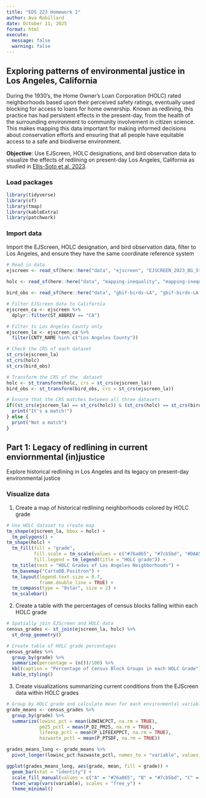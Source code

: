 ```yaml
---
title: "EDS 223 Homework 2"
author: Ava Robillard
date: October 11, 2025
format: html
execute:
  message: false
  warning: false
---
```


## Exploring patterns of environmental justice in Los Angeles, California

During the 1930's, the Home Owner's Loan Corporation (HOLC) rated neighborhoods based upon their perceived safety ratings, eventually used blocking for access to loans for home ownership. Known as redlining, this practice has had persistent effects in the present-day, from the health of the surrounding environment to community involvement in citizen science. This makes mapping this data important for making informed decisions about conservation efforts and ensuring that all people have equitable access to a safe and biodiverse environment.

**Objective**: Use EJScreen, HOLC designations, and bird observation data to visualize the effects of redlining on present-day Los Angeles, California as studied in [Ellis-Soto et al. 2023](https://ecoevorxiv.org/repository/view/3736/).

### Load packages
```r
library(tidyverse)
library(sf)
library(tmap)
library(kableExtra)
library(patchwork)
```

### Import data
Import the EJScreen, HOLC designation, and bird observation data, filter to Los Angeles, and ensure they have the same coordinate reference system
```r
# Read in data
ejscreen <- read_sf(here::here("data", "ejscreen", "EJSCREEN_2023_BG_StatePct_with_AS_CNMI_GU_VI.gdb")) 
  
holc <- read_sf(here::here("data", "mapping-inequality", "mapping-inequality-los-angeles.json"))

bird_obs <- read_sf(here::here("data", "gbif-birds-LA", "gbif-birds-LA.shp"))
```

```r
# Filter EJScreen data to California
ejscreen_ca <- ejscreen %>%
  dplyr::filter(ST_ABBREV == "CA") 

# Filter to Los Angeles County only
ejscreen_la <- ejscreen_ca %>%
  filter(CNTY_NAME %in% c("Los Angeles County")) 
```

```r
# Check the CRS of each dataset
st_crs(ejscreen_la)
st_crs(holc)
st_crs(bird_obs)

# Transform the CRS of the  dataset
holc <- st_transform(holc, crs = st_crs(ejscreen_la))
bird_obs <- st_transform(bird_obs, crs = st_crs(ejscreen_la))

# Ensure that the CRS matches between all three datasets
if((st_crs(ejscreen_la) == st_crs(holc)) & (st_crs(holc) == st_crs(bird_obs))){
  print("It's a match!")
} else {
  print("Not a match")
}
```

## Part 1: Legacy of redlining in current enviornmental (in)justice
Explore historical redlining in Los Angeles and its legacy on present-day environmental justice

### Visualize data
1. Create a map of historical redlining neighborhoods colored by HOLC grade
```r
# Use HOLC dataset to create map
tm_shape(ejscreen_la, bbox = holc) +
  tm_polygons() +
tm_shape(holc) +
  tm_fill(fill = "grade",
          fill.scale = tm_scale(values = c("#76a865", "#7cb5bd", "#DAA520", "#d9838d")),
          fill.legend = tm_legend(title = "HOLC grade")) +
  tm_title(text = "HOLC Grades of Los Angeles Neighborhoods") +
  tm_basemap("CartoDB.Positron") +
  tm_layout(legend.text.size = 0.7,
            frame.double_line = TRUE) +
  tm_compass(type = "8star", size = 2) +
  tm_scalebar() 
```

2. Create a table with the percentages of census blocks falling within each HOLC grade 
```r
# Spatially join EJScreen and HOLC data
census_grades <- st_join(ejscreen_la, holc) %>% 
  st_drop_geometry()

# Create table of HOLC grade percentages
census_grades %>% 
  group_by(grade) %>% 
  summarize(percentage = (n())/100) %>% 
  kbl(caption = "Percentage of Census Block Groups in each HOLC Grade") %>% 
  kable_styling()
```
 
3. Create visualizations summarizing current conditions from the EJScreen data 
within HOLC grades
```r
# Group by HOLC grade and calculate mean for each environmental variable 
grade_means <- census_grades %>% 
  group_by(grade) %>% 
  summarize(lowinc_pct = mean(LOWINCPCT, na.rm = TRUE),
            pm25_pctl = mean(P_D2_PM25, na.rm = TRUE),
            lifeexp_pctl = mean(P_LIFEEXPPCT, na.rm = TRUE),
            hazwaste_pctl = mean(P_PTSDF, na.rm = TRUE)) 

grades_means_long <- grade_means %>% 
  pivot_longer(lowinc_pct:hazwaste_pctl, names_to = "variable", values_to = "mean")

ggplot(grades_means_long, aes(grade, mean, fill = grade)) +
  geom_bar(stat = "identity") +
  scale_fill_manual(values = c("A" = "#76a865", "B" = "#7cb5bd", "C" = "#DAA520", "D" = "#d9838d")) +
  facet_wrap(vars(variable), scales = "free_y") +
  theme_minimal()
```

